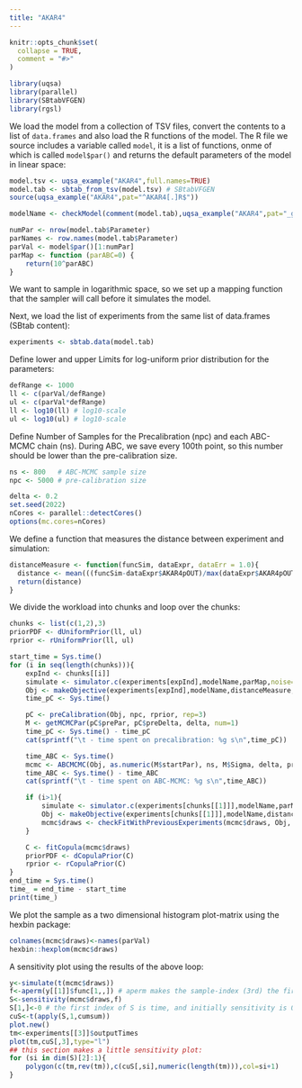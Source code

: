 ```yaml
---
title: "AKAR4"
---
```


```r
knitr::opts_chunk$set(
  collapse = TRUE,
  comment = "#>"
)
```

```r
library(uqsa)
library(parallel)
library(SBtabVFGEN)
library(rgsl)
```

We load the model from a collection of TSV files, convert the contents
to a list of `data.frames` and also load the R functions of the
model. The R file we source includes a variable called `model`, it is
a list of functions, onme of which is called `model$par()` and returns
the default parameters of the model in linear space:

```r
model.tsv <- uqsa_example("AKAR4",full.names=TRUE)
model.tab <- sbtab_from_tsv(model.tsv) # SBtabVFGEN
source(uqsa_example("AKAR4",pat="^AKAR4[.]R$"))

modelName <- checkModel(comment(model.tab),uqsa_example("AKAR4",pat="_gvf[.]c$")) # SBtabVFGEN

numPar <- nrow(model.tab$Parameter)
parNames <- row.names(model.tab$Parameter)
parVal <- model$par()[1:numPar]
parMap <- function (parABC=0) {
	return(10^parABC)
}

```

We want to sample in logarithmic space, so we set up a mapping
function that the sampler will call before it simulates the model.

Next, we load the list of experiments from the same list of data.frames (SBtab content):
```r
experiments <- sbtab.data(model.tab)
```

Define lower and upper Limits for log-uniform prior distribution for the parameters:

```r
defRange <- 1000
ll <- c(parVal/defRange)
ul <- c(parVal*defRange)
ll <- log10(ll) # log10-scale
ul <- log10(ul) # log10-scale
```

Define Number of Samples for the Precalibration (npc) and each
ABC-MCMC chain (ns). During ABC, we save every 100th point, so this
number should be lower than the pre-calibration size.

```r
ns <- 800   # ABC-MCMC sample size
npc <- 5000 # pre-calibration size
```

```r
delta <- 0.2
set.seed(2022)
nCores <- parallel::detectCores()
options(mc.cores=nCores)
```

We define a function that measures the distance between experiment and simulation:

```r
distanceMeasure <- function(funcSim, dataExpr, dataErr = 1.0){
  distance <- mean(((funcSim-dataExpr$AKAR4pOUT)/max(dataExpr$AKAR4pOUT))^2,na.rm=TRUE)
  return(distance)
}
```

We divide the workload into chunks and loop over the chunks:

```r
chunks <- list(c(1,2),3)
priorPDF <- dUniformPrior(ll, ul)
rprior <- rUniformPrior(ll, ul)

start_time = Sys.time()
for (i in seq(length(chunks))){
	expInd <- chunks[[i]]
	simulate <- simulator.c(experiments[expInd],modelName,parMap,noise=TRUE)
	Obj <- makeObjective(experiments[expInd],modelName,distanceMeasure,parMap,simulate)
	time_pC <- Sys.time()

	pC <- preCalibration(Obj, npc, rprior, rep=3)
	M <- getMCMCPar(pC$prePar, pC$preDelta, delta, num=1)
	time_pC <- Sys.time() - time_pC
	cat(sprintf("\t - time spent on precalibration: %g s\n",time_pC))

	time_ABC <- Sys.time()
	mcmc <- ABCMCMC(Obj, as.numeric(M$startPar), ns, M$Sigma, delta, priorPDF)
	time_ABC <- Sys.time() - time_ABC
	cat(sprintf("\t - time spent on ABC-MCMC: %g s\n",time_ABC))

	if (i>1){
		simulate <- simulator.c(experiments[chunks[[1]]],modelName,parMap)
		Obj <- makeObjective(experiments[chunks[[1]]],modelName,distanceMeasure,parMap,simulate)
		mcmc$draws <- checkFitWithPreviousExperiments(mcmc$draws, Obj, delta)
	}

	C <- fitCopula(mcmc$draws)
	priorPDF <- dCopulaPrior(C)
	rprior <- rCopulaPrior(C)
}
end_time = Sys.time()
time_ = end_time - start_time
print(time_)
```

We plot the sample as a two dimensional histogram plot-matrix using
the hexbin package:

```r
colnames(mcmc$draws)<-names(parVal)
hexbin::hexplom(mcmc$draws)
```

A sensitivity plot using the results of the above loop:

```r
y<-simulate(t(mcmc$draws))
f<-aperm(y[[1]]$func[1,,]) # aperm makes the sample-index (3rd) the first index of f, default permutation
S<-sensitivity(mcmc$draws,f)
S[1,]<-0 # the first index of S is time, and initially sensitivity is 0
cuS<-t(apply(S,1,cumsum))
plot.new()
tm<-experiments[[3]]$outputTimes
plot(tm,cuS[,3],type="l")
## this section makes a little sensitivity plot:
for (si in dim(S)[2]:1){
	polygon(c(tm,rev(tm)),c(cuS[,si],numeric(length(tm))),col=si+1)
}
```
